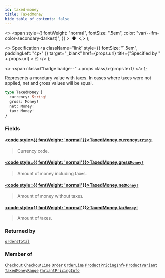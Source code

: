 ```yaml
---
id: taxed-money
title: TaxedMoney
hide_table_of_contents: false
---
```


  <>
    <span
      style={{
        fontWeight: "normal",
        fontSize: ".5em",
        color: "var(--ifm-color-secondary-darkest)",
      }}
    >
      &nbsp;●&nbsp;
    </span>
  </>
);

  <>
    Specification
    <a
      className="link"
      style={{ fontSize: "1.5em", paddingLeft: "4px" }}
      target="\_blank"
      href={props.url}
      title={"Specified by " + props.url}
    >
      ⎘
    </a>
  </>
);

  <>
    <span class={"badge badge--" + props.class}>{props.text}</span>
  </>
);

Represents a monetary value with taxes. In cases where taxes were not applied, net and gross values will be equal.

```graphql
type TaxedMoney {
  currency: String!
  gross: Money!
  net: Money!
  tax: Money!
}
```

### Fields

#### [<code style={{ fontWeight: 'normal' }}>TaxedMoney.<b>currency</b></code>](#)<Bullet />[`String!`](../../api-reference/scalars/string) <Badge class="secondary" text="non-null"/> <Badge class="secondary" text="scalar"/>

> Currency code.

#### [<code style={{ fontWeight: 'normal' }}>TaxedMoney.<b>gross</b></code>](#)<Bullet />[`Money!`](../../api-reference/objects/money) <Badge class="secondary" text="non-null"/> <Badge class="secondary" text="object"/>

> Amount of money including taxes.

#### [<code style={{ fontWeight: 'normal' }}>TaxedMoney.<b>net</b></code>](#)<Bullet />[`Money!`](../../api-reference/objects/money) <Badge class="secondary" text="non-null"/> <Badge class="secondary" text="object"/>

> Amount of money without taxes.

#### [<code style={{ fontWeight: 'normal' }}>TaxedMoney.<b>tax</b></code>](#)<Bullet />[`Money!`](../../api-reference/objects/money) <Badge class="secondary" text="non-null"/> <Badge class="secondary" text="object"/>

> Amount of taxes.

### Returned by

[`ordersTotal`](../../api-reference/queries/orders-total) <Badge class="secondary" text="query"/>

### Member of

[`Checkout`](../../api-reference/objects/checkout) <Badge class="secondary" text="object"/><Bullet />[`CheckoutLine`](../../api-reference/objects/checkout-line) <Badge class="secondary" text="object"/><Bullet />[`Order`](../../api-reference/objects/order) <Badge class="secondary" text="object"/><Bullet />[`OrderLine`](../../api-reference/objects/order-line) <Badge class="secondary" text="object"/><Bullet />[`ProductPricingInfo`](../../api-reference/objects/product-pricing-info) <Badge class="secondary" text="object"/><Bullet />[`ProductVariant`](../../api-reference/objects/product-variant) <Badge class="secondary" text="object"/><Bullet />[`TaxedMoneyRange`](../../api-reference/objects/taxed-money-range) <Badge class="secondary" text="object"/><Bullet />[`VariantPricingInfo`](../../api-reference/objects/variant-pricing-info) <Badge class="secondary" text="object"/>
